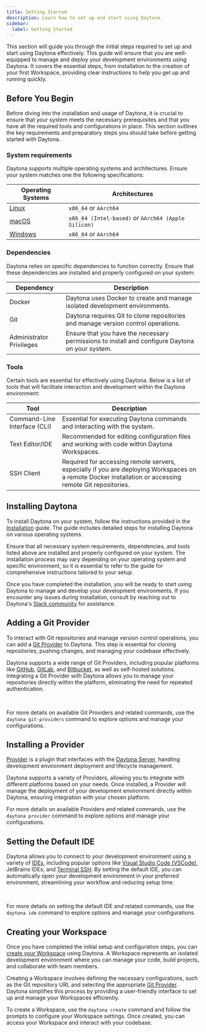 ```yaml
---
title: Getting Started
description: Learn how to set up and start using Daytona.
sidebar:
  label: Getting Started
---
```



This section will guide you through the initial steps required to set up and start using Daytona effectively. This guide will ensure that you are well-equipped to manage and deploy your development environments using Daytona. It covers the essential steps, from installation to the creation of your first Workspace, providing clear instructions to help you get up and running quickly.

## Before You Begin

Before diving into the installation and usage of Daytona, it is crucial to ensure that your system meets the necessary prerequisites and that you have all the required tools and configurations in place. This section outlines the key requirements and preparatory steps you should take before getting started with Daytona.

### System requirements

Daytona supports multiple operating systems and architectures. Ensure your system matches one the following specifications:

| **Operating Systems**                         | **Architectures**                                   |
|-----------------------------------------------| ----------------------------------------------------|
| [Linux](installation/installation#linux)      | `x86_64` or `AArch64`                               |
| [macOS](/installation/installation#macos)     | `x86_64 (Intel-based)` or `AArch64 (Apple Silicon)` |
| [Windows](/installation/installation#windows) | `x86_64` or `AArch64`                               |

### Dependencies

Daytona relies on specific dependencies to function correctly. Ensure that these dependencies are installed and properly configured on your system:

| **Dependency**            | **Description**                                                                                 |
|---------------------------|-------------------------------------------------------------------------------------------------|
| Docker                    | Daytona uses Docker to create and manage isolated development environments.                     |
| Git                       | Daytona requires Git to clone repositories and manage version control operations.               |
| Administrator Privileges  | Ensure that you have the necessary permissions to install and configure Daytona on your system. |

### Tools

Certain tools are essential for effectively using Daytona. Below is a list of tools that will facilitate interaction and development within the Daytona environment:

| **Tool**                          | **Description**                                                                                                                                                    |
|-----------------------------------|-------------------------------------------------------------------------------------------------------------------------------------------------------------------|
| Command-Line Interface (CLI)      | Essential for executing Daytona commands and interacting with the system.                                                                                          |
| Text Editor/IDE                   | Recommended for editing configuration files and working with code within Daytona Workspaces.                                                                       |
| SSH Client                        | Required for accessing remote servers, especially if you are deploying Workspaces on a remote Docker installation or accessing remote Git repositories.            |

## Installing Daytona

To install Daytona on your system, follow the instructions provided in the [Installation](/installation/installation) guide. The guide includes detailed steps for installing Daytona on various operating systems.

Ensure that all necessary system requirements, dependencies, and tools listed above are installed and properly configured on your system. The installation process may vary depending on your operating system and specific environment, so it is essential to refer to the guide for comprehensive instructions tailored to your setup.

Once you have completed the installation, you will be ready to start using Daytona to manage and develop your development environments. If you encounter any issues during installation, consult by reaching out to Daytona's [Slack community](https://go.daytona.io/slack) for assistance.

<DocumentList>
<DocumentListItem
    title="Install Daytona"
    subtitle="Learn how to install Daytona on Linux, macOS, or Windows."
    href="installation/installation"
    expanded
  />
</DocumentList>

## Adding a Git Provider

To interact with Git repositories and manage version control operations, you can add a [Git Provider](/configuration/git-providers) to Daytona. This step is essential for cloning repositories, pushing changes, and managing your codebase effectively.

Daytona supports a wide range of Git Providers, including popular platforms like [GitHub](/configuration/git-providers#github), [GitLab](/configuration/git-providers#gitlab), and [Bitbucket](/configuration/git-providers#bitbucket), as well as self-hosted solutions. Integrating a Git Provider with Daytona allows you to manage your repositories directly within the platform, eliminating the need for repeated authentication.

<br />

<CardGrid gridNumber={3} mobileGridNumber={1} colsMinWidth='150px' colsMinWidthMobile='100px'>
    <TitleCard icon={githubLogo} title="GitHub" link="/configuration/git-providers#github" imageAlt="'GitHub logo"/>
    <TitleCard icon={gitlabLogo} title="GitLab" link="/configuration/git-providers#gitlab" imageAlt="GitLab logo"/>
    <TitleCard icon={bitbucketLogo} title="Bitbucket" link="/configuration/git-providers#bitbucket" imageAlt="BitBucket logo"/>
</CardGrid>

For more details on available Git Providers and related commands, use the `daytona git-providers` command to explore options and manage your configurations.

<DocumentList>
<DocumentListItem
    title="Add a Git Provider"
    subtitle="Learn how to add a Git Provider to Daytona and start managing your repositories effectively."
    href="/configuration/git-providers"
    expanded
  />
</DocumentList>

## Installing a Provider

[Provider](/configuration/providers) is a plugin that interfaces with the [Daytona Server](/usage/server), handling development environment deployment and lifecycle management.

Daytona supports a variety of Providers, allowing you to integrate with different platforms based on your needs. Once installed, a Provider will manage the deployment of your development environment directly within Daytona, ensuring integration with your chosen platform.

For more details on available Providers and related commands, use the `daytona provider` command to explore options and manage your configurations.

<DocumentList>
<DocumentListItem
    title="Install a Provider"
    subtitle="Learn how to install a Provider and interface with the Daytona Server."
    href="/configuration/git-providers"
    expanded
  />
</DocumentList>

## Setting the Default IDE

Daytona allows you to connect to your development environment using a variety of [IDEs](/usage/ide), including popular options like [Visual Studio Code (VSCode)](/usage/ide#vs-code), JetBrains IDEs, and [Terminal SSH](/usage/ide#terminal-ssh). By setting the default IDE, you can automatically open your development environment in your preferred environment, streamlining your workflow and reducing setup time.

<br />

<CardGrid gridNumber={9} mobileGridNumber={2} colsMinWidth='64px' colsMinWidthMobile='98px'>
 <ImageCard icon={VSlogo} link="/usage/ide#vs-code" imageAlt="Visual Studio logo" />
 <ImageCard  imageDark={PClogo} link="/usage/ide#jetbrains-pycharm-professional" imageAlt="PyCharm logo" />
 <ImageCard  imageDark={IJlogo} link="/usage/ide#jetbrains-intellij-idea-ultimate" imageAlt="IntelliJ logo" />
    <ImageCard  imageDark={WSlogo} link="/usage/ide#jetbrains-webstorm" imageAlt="WebStorm logo" />
    <ImageCard  imageDark={GOlogo} link="/usage/ide#jetbrains-goland" imageAlt="GoLand logo" />
    <ImageCard  imageDark={CLlogo} link="/usage/ide#jetbrains-clion" imageAlt="CLion logo" />
    <ImageCard  imageDark={RDlogo} link="/usage/ide#jetbrains-rider" imageAlt="Rider logo" />
    <ImageCard  imageDark={RMlogo} link="/usage/ide#jetbrains-rubymine" imageAlt="RubyMine logo"/>
</CardGrid>

For more details on setting the default IDE and related commands, use the `daytona ide` command to explore options and manage your configurations.

<DocumentList>
<DocumentListItem
    title="Set Default IDE"
    subtitle="Learn how to set your default IDE to automatically open your development environment."
    href="/configuration/git-providers"
    expanded
  />
</DocumentList>

## Creating your Workspace

Once you have completed the initial setup and configuration steps, you can [create your Workspace](/usage/workspaces#create-a-workspace) using Daytona. A Workspace represents an isolated development environment where you can manage your code, build projects, and collaborate with team members.

Creating a Workspace involves defining the necessary configurations, such as the Git repository URL and selecting the appropriate [Git Provider](/configuration/git-providers). Daytona simplifies this process by providing a user-friendly interface to set up and manage your Workspaces efficiently.

To create a Workspace, use the `daytona create` command and follow the prompts to configure your Workspace settings. Once created, you can access your Workspace and interact with your codebase.

<DocumentList>
<DocumentListItem
    title="Create a Workspace"
    subtitle="Learn how to create your Workspace using Daytona."
    href="/usage/workspaces"
    expanded
  />
</DocumentList>

